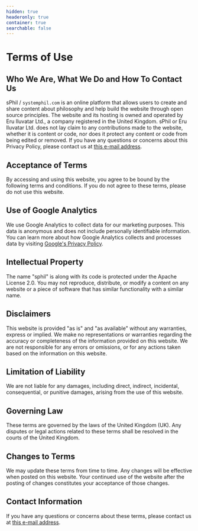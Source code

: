 ---
hidden: true
headeronly: true
container: true
searchable: false
---

# Terms of Use

## Who We Are, What We Do and How To Contact Us

sPhil / `systemphil.com` is an online platform that allows users to create and share content about philosophy and help build the website through open source principles. The website and its hosting is owned and operated by Eru Iluvatar Ltd., a company registered in the United Kingdom. sPhil or Eru Iluvatar Ltd. does not lay claim to any contributions made to the website, whether it is content or code, nor does it protect any content or code from being edited or removed. If you have any questions or concerns about this Privacy Policy, please contact us at [this e-mail address](mailto:service@systemphil.com).

## Acceptance of Terms

By accessing and using this website, you agree to be bound by the following terms and conditions. If you do not agree to these terms, please do not use this website.

## Use of Google Analytics

We use Google Analytics to collect data for our marketing purposes. This data is anonymous and does not include personally identifiable information. You can learn more about how Google Analytics collects and processes data by visiting [Google's Privacy Policy](https://policies.google.com/technologies/partner-sites).

## Intellectual Property

The name "sphil" is along with its code is protected under the Apache License 2.0. You may not reproduce, distribute, or modify a content on any website or a piece of software that has similar functionality with a similar name.

## Disclaimers

This website is provided "as is" and "as available" without any warranties, express or implied. We make no representations or warranties regarding the accuracy or completeness of the information provided on this website. We are not responsible for any errors or omissions, or for any actions taken based on the information on this website.

## Limitation of Liability

We are not liable for any damages, including direct, indirect, incidental, consequential, or punitive damages, arising from the use of this website.

## Governing Law

These terms are governed by the laws of the United Kingdom (UK). Any disputes or legal actions related to these terms shall be resolved in the courts of the United Kingdom.

## Changes to Terms

We may update these terms from time to time. Any changes will be effective when posted on this website. Your continued use of the website after the posting of changes constitutes your acceptance of those changes.

## Contact Information

If you have any questions or concerns about these terms, please contact us at [this e-mail address](mailto:service@systemphil.com).
